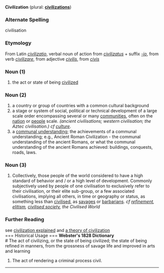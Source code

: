 '''Civilization''' (plural: '''[[civilizations]]''')
===Alternate Spelling===
civilisation
===Etymology===
From Latin ''[[civilizatio]]'', verbal noun of action from ''[[civilizatus]]'' + suffix ''[[-io]]'', from verb ''[[civilizare]]'', from adjective ''[[civilis]]'', from ''[[civis]]''
===Noun (1)===
# the act or state of being [[civilized]]
===Noun (2)===
# a country or group of countries with a common cultural background
# a stage or system of social, political or technical development of a large scale order encompassing several or many [[community|communities]], often on the [[nation]] or [[people]] scale. <i>(ancient civilisations; western civilisation; the Aztec civilisation.) cf [[culture]]</i>.
# a [[communal understanding]]; the achievements of a communal understanding; e.g., Ancient Roman Civilization - the communal understanding of the ancient Romans, or what the communal understanding  of the ancient Romans achieved: buildings, conquests, roads, laws.  
===Noun (3)===
# Collectively, those people of the world considered to have a high standard of behavior and / or a high level of development. Commonly subjectively used by people of one civilisation to exclusively refer to their civilisation, or their elite sub-group, or a few associated civilisations, implying all others, in time or geography or status, as something less than [[civilise|civilised]], as [[savage|savages]] or [[barbarian|barbarians]]. <i>cf [[refinement]], [[elitism]], [[civilised society]], the Civilised World</i>
=== Further Reading ===
see [http://www.ourcivilisation.com/define.htm civilization explained]
and [http://www.ourcivilisation.com/theory.htm a theory of civilization]<br>
=== Historical Usage ===
<b>Webster's 1828 Dictionary</b><br>
# The act of civilizing, or the state of being civilized; the state of being refined in manners, from the grossness of savage life and improved in arts and learning
# The act of rendering a criminal process civil.
----
